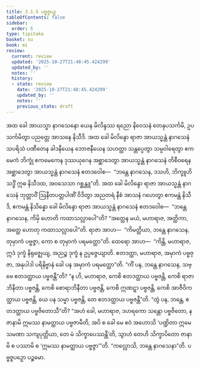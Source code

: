 ```yaml
---
title: 3.1.5 ပဗ္ဗဇ္ဇပဉှ
tableOfContents: false
sidebar:
  order: 5
type: tipitaka
basket: su
book: mi
review:
  current: review
  updated: '2025-10-27T21:48:45.424299'
  updated_by: ''
  notes: ''
  history:
  - state: review
    date: '2025-10-27T21:48:45.424299'
    updated_by: ''
    notes: ''
    previous_state: draft
---
```



<ReviewStatus review={frontmatter.review} showDetails={true} />

<HypothesisAnnotation frontmatter={frontmatter} />

<DynamicBreadcrumb />

<Division number="28" book="mi" e="ch" v="28">

<Paragraph number="115" book="mi">
အထ ခေါ အာယသ္မာ နာဂသေနော ယေန မိလိန္ဒဿ ရညော နိဝေသနံ တေနုပသင်္ကမိ, ဥပသင်္ကမိတွာ ပညတ္တေ အာသနေ နိသီဒိ. အထ ခေါ မိလိန္ဒော ရာဇာ အာယသ္မန္တံ နာဂသေနံ သပရိသံ ပဏီတေန ခါဒနီယေန ဘောဇနီယေန သဟတ္ထာ သန္တပ္ပေတွာ သမ္ပဝါရေတွာ ဧကမေကံ ဘိက္ခုံ ဧကမေကေန ဒုဿယုဂေန အစ္ဆာဒေတွာ အာယသ္မန္တံ နာဂသေနံ တိစီဝရေန အစ္ဆာဒေတွာ အာယသ္မန္တံ နာဂသေနံ ဧတဒဝေါစ—  “ဘန္တေ နာဂသေန, ဒသဟိ, ဘိက္ခူဟိ သဒ္ဓိံ ဣဓ နိသီဒထ, အဝသေသာ ဂစ္ဆန္တူ”တိ.
</Paragraph>

<Paragraph number="116" book="mi">
အထ ခေါ မိလိန္ဒော ရာဇာ အာယသ္မန္တံ နာဂသေနံ ဘုတ္တာဝိံ ဩနီတပတ္တပါဏိံ ဝိဒိတွာ အညတရံ နီစံ အာသနံ ဂဟေတွာ ဧကမန္တံ နိသီဒိ, ဧကမန္တံ နိသိန္နော ခေါ မိလိန္ဒော ရာဇာ အာယသ္မန္တံ နာဂသေနံ ဧတဒဝေါစ—  “ဘန္တေ နာဂသေန, ကိမှိ ဟောတိ ကထာသလ္လာပေါ”တိ? “အတ္ထေန မယံ, မဟာရာဇ, အတ္ထိကာ, အတ္ထေ ဟောတု ကထာသလ္လာပေါ”တိ.
</Paragraph>

<Paragraph number="117" book="mi">
ရာဇာ အာဟ—  “ကိမတ္ထိယာ, ဘန္တေ နာဂသေန, တုမှာကံ ပဗ္ဗဇ္ဇာ, ကော စ တုမှာကံ ပရမတ္ထော”တိ. ထေရော အာဟ—  “ကိန္တိ, မဟာရာဇ, ဣဒံ ဒုက္ခံ နိရုဇ္ဈေယျ, အညဉ္စ ဒုက္ခံ န ဥပ္ပဇ္ဇေယျာတိ. ဧတဒတ္ထာ, မဟာရာဇ, အမှာကံ ပဗ္ဗဇ္ဇာ, အနုပါဒါ ပရိနိဗ္ဗာနံ ခေါ ပန အမှာကံ ပရမတ္ထော”တိ.
</Paragraph>

<Paragraph number="118" book="mi">
“ကိံ ပန, ဘန္တေ နာဂသေန, သဗ္ဗေ ဧတဒတ္ထာယ ပဗ္ဗဇန္တီ”တိ? “န ဟိ, မဟာရာဇ, ကေစိ ဧတဒတ္ထာယ ပဗ္ဗဇန္တိ, ကေစိ ရာဇာဘိနီတာ ပဗ္ဗဇန္တိ, ကေစိ စောရာဘိနီတာ ပဗ္ဗဇန္တိ, ကေစိ ဣဏဋ္ဋာ ပဗ္ဗဇန္တိ, ကေစိ အာဇီဝိကတ္ထာယ ပဗ္ဗဇန္တိ, ယေ ပန သမ္မာ ပဗ္ဗဇန္တိ, တေ ဧတဒတ္ထာယ ပဗ္ဗဇန္တီ”တိ.
</Paragraph>

<Paragraph number="119" book="mi">
“တွံ ပန, ဘန္တေ, ဧတဒတ္ထာယ ပဗ္ဗဇိတောသီ”တိ? “အဟံ ခေါ, မဟာရာဇ, ဒဟရကော သန္တော ပဗ္ဗဇိတော, န ဇာနာမိ ဣမဿ နာမတ္ထာယ ပဗ္ဗဇာမီတိ, အပိ စ ခေါ မေ ဧဝံ အဟောသိ ‘ပဏ္ဍိတာ ဣမေ သမဏာ သကျပုတ္တိယာ, တေ မံ သိက္ခာပေဿန္တီ’တိ, သွာဟံ တေဟိ သိက္ခာပိတော ဇာနာမိ စ ပဿာမိ စ ‘ဣမဿ နာမတ္ထာယ ပဗ္ဗဇ္ဇာ’”တိ.
</Paragraph>

<Paragraph number="120" book="mi">
“ကလ္လောသိ, ဘန္တေ နာဂသေနာ”တိ.

</Paragraph>
</Division>

<Paragraph number="121" type="center" book="mi">
ပဗ္ဗဇ္ဇပဉှော ပဉ္စမော.
</Paragraph>